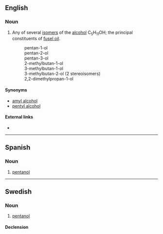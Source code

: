 ==English==
{{wikipedia}}

===Noun===
{{en-noun}}

# {{organic compound}} Any of several [[isomer]]s of the [[alcohol]] C<sub>5</sub>H<sub>11</sub>OH; the principal constituents of [[fusel oil]].
#: pentan-1-ol
#: pentan-2-ol
#: pentan-3-ol
#:2-methylbutan-1-ol
#:3-methylbutan-1-ol
#:3-methylbutan-2-ol (2 stereoisomers)
#:2,2-dimethylpropan-1-ol

====Synonyms====
* [[amyl alcohol]]
* [[pentyl alcohol]]

====External links====
* {{pedialite|Amy alcohol}}

----

==Spanish==
{{wikipedia|lang=es}}

===Noun===
{{es-noun|m|pl=pentanoles}}

# {{organic compound|lang=es}} [[#English|pentanol]]

----

==Swedish==

===Noun===
{{sv-noun|g=c}}

# {{organic compound|lang=sv}} [[#English|pentanol]]

====Declension====
{{sv-noun-reg-er}}